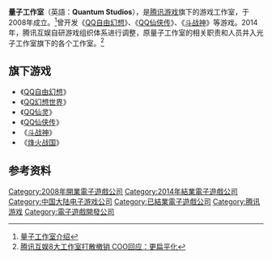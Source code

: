 {{NoteTA
| G1=Games
}}
{{Infobox company
 | name = 量子工作室<br>Quantum Studios
 | logo = [[File:Quantum_Studios_Logo.jpg|120px]]
 | type = [[腾讯游戏|腾讯游戏]]旗下工作室
 | genre =
 | foundation = 2008年
 | defunct = 2014年
 | location_city =
 | location =
 | locations =
 | key_people = 陈宇
 | industry = [[电子游戏|电子游戏]]
 | products = [[电子游戏|电子游戏]]
 | num_employees =
 | parent = [[腾讯游戏|腾讯游戏]]
 | owner = [[腾讯游戏|腾讯游戏]]
 | divisions =
 | subsid =
 | slogan =
 | homepage =
 | footnotes =
 | intl =
}}

'''量子工作室'''（英語：'''Quantum Studios'''），是[[腾讯游戏|腾讯游戏]]旗下的游戏工作室，于2008年成立。<ref>[http://game.qq.com/hr/studio_1.shtml 量子工作室介绍]</ref>曾开发《[[QQ自由幻想|QQ自由幻想]]》、《[[QQ仙侠传|QQ仙侠传]]》、《[[斗战神|斗战神]]》等游戏。2014年，腾讯互娱自研游戏组织体系进行调整，原量子工作室的相关职责和人员并入光子工作室旗下的各个工作室。<ref>[http://tech.163.com/14/1009/11/A8458CQR000915BF.html 腾讯互娱8大工作室打散撤销 COO回应：更扁平化]</ref>

== 旗下游戏 ==

* 《[[QQ自由幻想|QQ自由幻想]]》
* 《[[QQ幻想世界|QQ幻想世界]]》
* 《[[QQ仙灵|QQ仙灵]]》
* 《[[QQ仙侠传|QQ仙侠传]]》
* 《[[斗战神|斗战神]]》
* 《[[烽火战国|烽火战国]]》

== 参考资料 ==
{{Reflist}}

{{腾讯游戏}}

{{DEFAULTSORT:Quantum Studios}}
[[Category:2008年開業電子遊戲公司|Category:2008年開業電子遊戲公司]]
[[Category:2014年結業電子遊戲公司|Category:2014年結業電子遊戲公司]]
[[Category:中国大陆电子游戏公司|Category:中国大陆电子游戏公司]]
[[Category:已結業電子遊戲公司|Category:已結業電子遊戲公司]]
[[Category:腾讯游戏|Category:腾讯游戏]]
[[Category:電子遊戲開發公司|Category:電子遊戲開發公司]]

{{China-videogame-company-stub}}